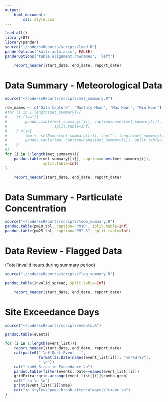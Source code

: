 ```yaml
---
output: 
    html_document:
        css: style.css
---
```


```r
load_all()
library(DT)
library(pander)
source("~/code/ssReports/scripts/load.R")
panderOptions('knitr.auto.asis', FALSE)
panderOptions('table.alignment.rownames', 'left')
```

```r
    report_header(start_date, end_date, report_date)
```

# Data Summary - Meteorological Data 

<body>
```r
source("~/code/ssReports/scripts/met_summary.R")
```
```r
row_names <- c("Data Capture", "Monthly Mean", "Max Hour", "Min Hour")
#for (i in 1:length(met_summary)){
#    if (i==1){
#        pandoc.table(met_summary[[i]], caption=names(met_summary[i]),
#                     split.table=Inf)
#    } else{
#        tmp <- setNames(met_summary[[i]], rep("", length(met_summary[[i]])))
#        pandoc.table(tmp, caption=names(met_summary[i]), split.table=Inf)
#    }
#}
for (i in 1:length(met_summary)){
    pandoc.table(met_summary[[i]], caption=names(met_summary[i]),
                 split.table=Inf)
}
```
</body>

<p style="page-break-after:always;"></p>

```r
    report_header(start_date, end_date, report_date)
```

# Data Summary - Particulate Concentration

```r
source("~/code/ssReports/scripts/teom_summary.R")
pandoc.table(pm10_tbl, caption="PM10", split.table=Inf)
pandoc.table(pm25_tbl, caption="PM2.5", split.table=Inf)
```

# Data Review -  Flagged Data
(Total invalid hours during summary period)

<body>
```r
source("~/code/ssReports/scripts/flag_summary.R")
```
```r
pandoc.table(invalid_spread, split.table=Inf)
```
</body>

<p style="page-break-after:always;"></p>

```r
    report_header(start_date, end_date, report_date)
```

# Site Exceedance Days
```r
source("~/code/ssReports/scripts/events.R")
```
```r
pandoc.table(events)
```

<p style="page-break-after:always;"></p>

```r
for (i in 1:length(event_list)){
    report_header(start_date, end_date, report_date)
    cat(paste0(" \n# Dust Event - ", 
               format(as.Date(names(event_list[i])), "%m-%d-%Y"), 
               " \n"))
    cat(" \n## Sites in Exceedance \n")
    pandoc.table(filter(events, Date==names(event_list)[i]))
    gridExtra::grid.arrange(event_list[[i]]$combo.grob)
    cat(" \n \n \n")
    print(event_list[[i]]$map)
    cat("<p style=\"page-break-after:always;\"></p> \n")
}
```
